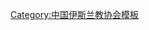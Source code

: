 {{Navbox
| name   = 中国伊斯兰教协会第五届委员会
| title  = [[中国伊斯兰教协会]]第五届委员会
| above  = 1987年3月－1993年12月
| bodyclass = hlist
| group1 = 名誉会长
| list1  = [[包尔汉·沙希迪|{{Box|包尔汉}}]]
| group2 = 会长
| list2  = [[沈遐熙]]
| group3 = 副会长
| list3  = 
* [[白寿彝]]
* [[阿木提大毛拉|{{Box|阿木提大毛拉}}]]
* [[安士伟]]
* [[马腾霭|{{Box|马腾霭}}]]
* [[马松亭|{{Box|马松亭}}]]
* [[刘品一|{{Box|刘品一}}]]
* [[玉赛音阿吉]]
* [[马进成]]
* [[张秉铎]]
* [[马贤 (1929年)|马　贤]]
* [[艾买提·瓦吉地]]
* [[阿不都拉 (1923年)|阿不都拉大毛拉]]
* [[韩麦扫日]]
* [[哈吉亚克巴尔·霍恩尔|哈吉亚克巴尔]]
| group4 = 秘书长
| list4  = [[马贤 (1929年)|马　贤]]（兼）
| group5 = 顾问
| list5  = [[张杰 (穆斯林社会活动家)|{{Box|张　杰}}]]
| group6 = 
| list6  = 
| below  = 标注：{{Box|任内逝世}}
}}<noinclude>
{{collapsible option}}
[[Category:中国伊斯兰教协会模板]]
</noinclude>